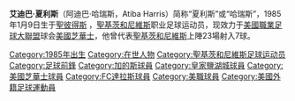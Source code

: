 {{Link style|time=2015-12-11T07:12:29+00:00}}
{{Football player infobox| playername= 夏利斯
| fullname = Atiba Harris
| nickname = 
| image = [[File:Atiba_Harris_photographed_by_Christopher_Vose.jpg|240px]]
| dateofbirth = {{birth date and age|1985|1|9}}
| cityofbirth = {{flagicon|Saint Kitts and Nevis}} [[:EN:Saint_Peter_Basseterre_Parish|聖彼得斯]] 
| countryofbirth = [[聖基茨和尼維斯|聖基茨和尼維斯]]
| height = {{height|ft=6|in=3}}
| currentclub  = [[美國芝華士|美國芝華士]]
| clubnumber = 24
| position = [[前鋒_(足球)|前鋒]]
| youthyears = 
| youthclubs = [[:EN:St._Peters_FC|聖彼得斯]]
| years = 2004-05<br/>2006-07<br/>2008-
| clubs = [[加的斯|加的斯]]<br/>[[皇家鹽湖城|皇家鹽湖城]]<br/>[[美國芝華士|美國芝華士]]
| caps(goals) = {{0}}0 {{0}}(0)<br/>43 {{0}}(4)<br/>15 {{0}}(1)
| nationalyears = 2000-
| nationalteam = [[聖基茨和尼維斯國家足球隊|聖基茨和尼維斯]]
| nationalcaps(goals) = 23 (7)
| pcupdate = 5 April 2008
| ntupdate = 31 July 2006
}}
'''艾迪巴·夏利斯'''（阿迪巴·哈瑞斯，Atiba Harris）简称“夏利斯”或“哈瑞斯”，1985年1月9日生于[[:EN:Saint_Peter_Basseterre_Parish|聖彼得斯]] ，[[聖基茨和尼維斯|聖基茨和尼維斯]]职业足球运动员，现效力于[[美國職業足球大聯盟|美國職業足球大聯盟]]球会[[美國芝華士|美國芝華士]]，他曾代表[[聖基茨和尼維斯國家足球隊|聖基茨和尼維斯]]上陣23場射入7球。

{{DEFAULTSORT:Harris, Atiba}}
[[Category:1985年出生|Category:1985年出生]]
[[Category:在世人物|Category:在世人物]]
[[Category:聖基茨和尼維斯足球运动员|Category:聖基茨和尼維斯足球运动员]]
[[Category:足球前鋒|Category:足球前鋒]]
[[Category:加的斯球員|Category:加的斯球員]]
[[Category:皇家鹽湖城球員|Category:皇家鹽湖城球員]]
[[Category:美國芝華士球員|Category:美國芝華士球員]]
[[Category:FC達拉斯球員|Category:FC達拉斯球員]]
[[Category:美職球員|Category:美職球員]]
[[Category:美國外籍足球運動員|Category:美國外籍足球運動員]]